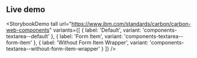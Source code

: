 ## Live demo

<StorybookDemo
  tall
  url="https://www.ibm.com/standards/carbon/carbon-web-components"
  variants={[
    {
      label: 'Default',
      variant: 'components-textarea--default'
    },
    {
      label: 'Form Item',
      variant: 'components-textarea--form-item'
    },
    {
      label: 'Without Form Item Wrapper',
      variant: 'components-textarea--without-form-item-wrapper'
    }
  ]}
/>
